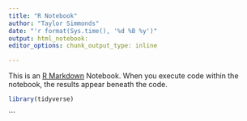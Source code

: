 ```yaml
---
title: "R Notebook"
author: "Taylor Simmonds"
date: "'r format(Sys.time(), '%d %B %y')"
output: html_notebook: 
editor_options: chunk_output_type: inline

---
```


This is an [R Markdown](http://rmarkdown.rstudio.com) Notebook. When you execute code within the notebook, the results appear beneath the code. 
```r
library(tidyverse)


```


```

